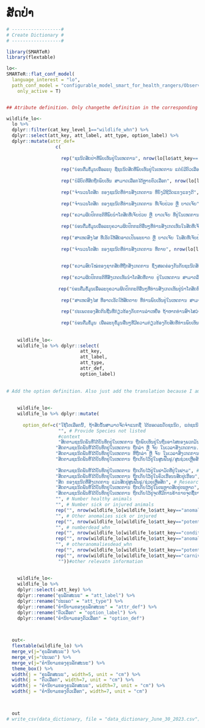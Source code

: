 # ສັດປ່າ {.unnumbered}

```r

# ------------------#
# Create Dictionary #
# ------------------#

library(SMARTeR)
library(flextable)

lo<-
SMARTeR::flat_conf_model(
  language_interest = "lo",
  path_conf_model = "configurable_model_smart_for_health_rangers/Observations_Specimens_Final_conf_model_smart_for_health_rangers.xml",
    only_active = T)


## Atribute definition. Only changethe definition in the corresponding language because I am using the keys to subset the specific componenets.

wildlife_lo<-  
  lo %>% 
  dplyr::filter(cat_key_level_1=="wildlife_whn") %>% 
  dplyr::select(att_key, att_label, att_type, option_label) %>% 
  dplyr::mutate(attr_def=
                  c(
                    
                    rep("ຊະນິດສັດປ່າທີ່ພົບເຫັນຢູ່ໃນເຫດການ", nrow(lo[lo$att_key=="species_whn" & lo$cat_key_level_1=="wildlife_whn",])),
                    
                    rep("ບ່ອນຕື່ມຂໍ້ມູນເພື່ອລະບຸ ຊື່ຊະນິດສັດທີ່ພົບເຫັນຢູ່ໃນເຫດການ ແຕ່ບໍ່ມີຕົວເລືອກຢູ່ໃນລາຍການຂອງ 'ຊະນິດສັດ'", nrow(lo[lo$att_key=="providespeciesnotlisted_whn" & lo$cat_key_level_1=="wildlife_whn",])),
                    
                    rep("ບໍລິບົດທີ່ສັດຖືກພົບເຫັນ ສາມາດເລືອກໄດ້ຫຼາຍຕົວເລືອກ", nrow(lo[lo$att_key=="context_whn" & lo$cat_key_level_1=="wildlife_whn",])),
                    
                    rep("ຈໍານວນໂຕສັດ ຂອງຊະນິດທີ່ທ່ານສັງເກດການ ທີ່ຍັງມີຊີວິດແຂງແຮງດີ", nrow(lo[lo$att_key=="numberhealthy_whn" & lo$cat_key_level_1=="wildlife_whn",])),
                    
                    rep("ຈໍານວນໂຕສັດ ຂອງຊະນິດທີ່ທ່ານສັງເກດການ ທີ່ເຈັບປ່ວຍ ຫຼື ບາດເຈັບ", nrow(lo[lo$att_key=="numbersickorinjured_whn" & lo$cat_key_level_1=="wildlife_whn",])),
                    
                    rep("ຄວາມຜິດປົກກະຕິທີ່ພົບນໍາໂຕສັດທີ່ເຈັບປ່ວຍ ຫຼື ບາດເຈັບ ທີ່ຢູ່ໃນເຫດການ ສາມາດເລືອກໄດ້ຫຼາຍຕົວເລືອກ", nrow(lo[lo$att_key=="anomaliesinsickorinjuredanimals_whn" & lo$cat_key_level_1=="wildlife_whn",])),
                    
                    rep("ບ່ອນຕື່ມຂໍ້ມູນເພື່ອລະບຸຄວາມຜິດປົກກະຕິອື່ນໆທີ່ທ່ານສັງເກດເຫັນໃນສັດທີ່ເຈັບປ່ວຍ ຫຼື ບາດເຈັບ ທີ່ພົບເຫັນຢູ່ໃນເຫດການ ແຕ່ບໍ່ມີຕົວເລືອກຢູ່ໃນລາຍການຂອ 'ຄວາມຜິດປົກກະຕິທີ່ພົບໃນສັດທີ່ເຈັບປ່ວຍ ຫຼື ບາດເຈັບ'", nrow(lo[lo$att_key=="otheranomaliessickorinjured_whn" & lo$cat_key_level_1=="wildlife_whn",])),
                    
                    rep("ສາເຫດສົງໄສ ທີ່ເຮັດໃຫ້ສັດອາດເປັນພະຍາດ ຫຼື ບາດເຈັບ ໃນສັດທີ່ເຈັບປ່ວຍຫຼື ບາດເຈັບ ທີ່ທ່ານພົບເຫັນຢູ່ໃນເຫດການ. ສາມາດເລືອກໄດ້ຫຼາຍຕົວເລືອກ", nrow(lo[lo$att_key=="potentialcausediseaseorinjury_whn" & lo$cat_key_level_1=="wildlife_whn",])),
                    
                    rep("ຈໍານວນໂຕສັດ ຂອງຊະນິດທີ່ທ່ານສັງເກດການ ທີ່ຕາຍ", nrow(lo[lo$att_key=="numberdead_whn" & lo$cat_key_level_1=="wildlife_whn",])),
                    
                    
                    rep("ຄວາມສົດໃໝ່ຂອງຊາກສັດທີ່ຖືກສັງເກດການ ຊຶ່ງສອດຄ່ອງກັນກັບຊະນິດສັດທີ່ໄດ້ຖືກບັນທຶກ. ສາມາດເລືອກໄດ້ຫຼາຍກວ່າໜຶ່ງໂຕເລືອກ. ໃຫ້ເລືອກເອົາ 'ບໍ່ມີສັດຕາຍ' ຖ້າຊະນິດສັດທີ່ສັງເກດການນັ້ນບໍ່ແມ່ນສັດຕາຍ" , nrow(lo[lo$att_key=="conditiondeadanimals_whn" & lo$cat_key_level_1=="wildlife_whn",])),
                    
                    rep("ຄວາມຜິດປົກກະຕິທີ່ສັງເກດເຫັນນໍາໂຕສັດທີ່ຕາຍ ຢູ່ໃນເຫດການ ສາມາດລືອກໄດ້ຫຼາຍຕົວເລືອກ", nrow(lo[lo$att_key=="anomaliesindeadanimals_whn" & lo$cat_key_level_1=="wildlife_whn",])),
                    
                   rep("ບ່ອນຕື່ມຂໍ້ມູນເພື່ອລະບຸຄວາມຜິດປົກກະຕິອື່ນໆທີ່ທ່ານສັງເກດເຫັນຢູ່ນໍາໂຕສັດທີ່ຕາຍ ຢູ່ໃນເຫດການ ແຕ່ບໍ່ມີຕົວເລືອກຢູ່ໃນລາຍການຂອງ 'ຄວາມຜິດປົກກະຕິທີ່ພົບໃນສັດຕາຍ'", nrow(lo[lo$att_key=="otheranomaliesdead_whn" & lo$cat_key_level_1=="wildlife_whn",])),
                    
                    rep("ສາເຫດສົງໄສ ທີ່ອາດເຮັດໃຫ້ສັດຕາຍ ທີ່ທ່ານພົບເຫັນຢູ່ໃນເຫດການ ສາມາດເລືອກໄດ້ຫຼາຍຕົວເລືອກ", nrow(lo[lo$att_key=="potentialcausedeath_whn" & lo$cat_key_level_1=="wildlife_whn",])),
                    
                    rep("ປະເພດຂອງສັດກິນຊີ້ນທີ່ກ່ຽວຂ້ອງກັບການລ່າເຫຍື່ອ ຖ້າຫາກທ່ານສົາໄສວ່າສາເຫດຂອງການບາດເຈັບ ຫຼື ຕາຍຂອງສັດ ອາດເກີດຈາກການລ່າຈາກສັດກິນຊີ້ນ, ໃຫ້ທ່ານເລືອກຕົວເລືອກ 'ການລ່າເຫຍື່ອ'", nrow(lo[lo$att_key=="carnivoreattack_whn" & lo$cat_key_level_1=="wildlife_whn",])),
                    
                    rep("ບ່ອນຕື່ມຂໍ້ມູນ ເພື່ອລະບຸຂໍ້ມູນອື່ນໆທີ່ມີຄວາມກ່ຽວຂ້ອງກັບສັດທີ່ທ່ານພົບເຫັນ", nrow(lo[lo$att_key=="otherrelevantinformation_whn" & lo$cat_key_level_1=="wildlife_whn",])))) 
  
    
    wildlife_lo<-
    wildlife_lo %>% dplyr::select(
                           att_key,
                           att_label,
                           att_type,
                           attr_def, 
                           option_label)
    
    
# Add the option definition. Also just add the translation because I am using the keys to get to specific components.    
    
    
    wildlife_lo<-
    wildlife_lo %>% dplyr::mutate(
      
      option_def=c("ໃຊ້ໂຕເລືອກນີ້, ຖ້າສັດນັ້ນສາມາດຈັດຈໍາແນກຊື່ ໄດ້ຮອດລະດັບຊະນິດ, ແຕ່ຊະນິດດັ່ງກ່າວຍັງບໍ່ເຫັນມີຢູ່ໃນບັນຊີລາຍຊື່ຊະນິດສັດ ທີ່ຢູ່ໃນໂຄງຮ່າງການຈັດຈໍາແນກນັ້ນ",  # Species not listed
                   "", # Provide Species not listed
                   #context
                   "ສັດຕາມຊະນິດພັນທີ່ໄດ້ບັນທຶກຢູ່ໃນເຫດການ ຖືກພົບເຫັນຢູ່ໃນຖິ່ນອາໄສຂອງພວກມັນ ແລະ ບໍ່ໄດ້ຖືກລ່າ, ຈັບ, ກັກຂັງ ຫຼື ຈໍາກັດໃດໆ. ສັດເຫຼົ່ານີ້ ຖືກຈັບມາ ເພື່ອຈຸດປະສົງການເຝົ້າລະວັງດ້ານສຸຂະພາບ ແລະ ຍັງຖືວ່າເປັນການ 'ປ່ອຍອິດສະລະ'າ ເພື່ອຈຸດປະສົງການເຝົ້າລະວັງ", # free-ranging
                  "ສັດຕາມຊະນິດພັນທີ່ໄດ້ບັນທຶກຢູ່ໃນເຫດການ ຖືກລ່າ ຫຼື ຈັບ ໃນເວລາສັງເກດການ. ເຖິງຢ່າງໃດກໍຕາມ, ພວກມັນໄດ້ຖືກເຄື່ອນຍ້າຍອອກຈາກສະຖານທີ່ເດີມທີ່ສັດຖືກລ່າ ຫຼື ຈັບ. ຕົວຢ່າງ: ພົບເຫັນມີສັດຖືກຂັງໄວ້ຢູ່ໃນກົງຂອງນັກລ່າທີ່ກຳລັງຍ່າງຢູ່ໃນເຂດປ່າສະຫງວນ", #Hunted and Displaced             
                  "ສັດຕາມຊະນິດພັນທີ່ໄດ້ບັນທຶກຢູ່ໃນເຫດການ ທີ່ຖືກລ່າ ຫຼື ຈັບ ໃນເວລາສັງເກດການ. ເຖິງຢ່າງໃດກໍຕາມ, ພວກມັນຍັງບໍ່ໄດ້ຖືກເຄື່ອນຍ້າຍອອກຈາກສະຖານທີ່ເດີມທີ່ສັດຖືກລ່າ ຫຼື ຈັບ ຕົວຢ່າງ:ພົບເຫັນມີສັດຕິດກັບດັກ ຫຼື ຖືກແຮ້ວ ທີ່ນັກລ່າໄດ້ວາງກັບດັກ ຫຼື ແຮ້ວ ໄວ້", #Hunted and not Displaced  
                  "ສັດຕາມຊະນິດພັນທີ່ໄດ້ບັນທຶກຢູ່ໃນເຫດການ ຖືກເກັບໄວ້ຢູ່ໃນສູນຟື້ນຟູ/ສູນຊ່ວຍເຫຼືອສັດຟື້ນຟູ/ຊ່ວຍເຫຼືອສັດ", # Rescue/Rehabilitation Center
                  
                  "ສັດຕາມຊະນິດພັນທີ່ໄດ້ບັນທຶກຢູ່ໃນເຫດການ ຖືກເກັບໄວ້ຢູ່ໃນຟາມັດທີ່ຢູ່ໃນຟາມ", # farm
                  "ສັດຕາມຊະນິດພັນທີ່ໄດ້ບັນທຶກຢູ່ໃນເຫດການ ຖືກເກັບໄວ້ຢູ່ໃນຄົວເຮືອນນສັດຢູ່ເຮືອນ", # household
                  "ສັດ ຂອງຊະນິດທີ່ສັງເກດການ ແມ່ນສັດຢູ່ສູນຟື້ນຟູ/ຊ່ວຍເຫຼືອສັດ", # Research or conservation capture
                  "ສັດຕາມຊະນິດພັນທີ່ໄດ້ບັນທຶກຢູ່ໃນເຫດການ ຖືກເກັບໄວ້ຢູ່ໃນຕະຫຼາດສັດຢູ່ຕະຫຼາດ", # market
                  "ສັດຕາມຊະນິດພັນທີ່ໄດ້ບັນທຶກຢູ່ໃນເຫດການ ຖືກເກັບໄວ້ຢູ່ຈຸດທີ່ມີການຄ້າຂາຍຈຸດຊື້ຂາຍແລກປ່ຽນ", # tradepost
                  "", # Number healthy animals
                  "", # Number sick or injured animals
                  rep("", nrow(wildlife_lo[wildlife_lo$att_key=="anomaliesinsickorinjuredanimals_whn",])), #Anomalies in Sick or Injured Animals
                  "", # Other anomalies sick or injured     
                  rep("", nrow(wildlife_lo[wildlife_lo$att_key=="potentialcausediseaseorinjury_whn",])),    
                  "", # numberdead_whn     
                  rep("", nrow(wildlife_lo[wildlife_lo$att_key=="conditiondeadanimals_whn",])), # conditiondeadanimals_whn     
                  rep("", nrow(wildlife_lo[wildlife_lo$att_key=="anomaliesindeadanimals_whn",])), #Anomalies in Dead Animals
                  "", # otheranomaliesdead_whn     
                  rep("", nrow(wildlife_lo[wildlife_lo$att_key=="potentialcausedeath_whn",])), # potentialcausedeath_whn
                  rep("", nrow(wildlife_lo[wildlife_lo$att_key=="carnivoreattack_whn",])), # carnivore attack
                   ""))#other relevatn information
                  
                  
    wildlife_lo<-
    wildlife_lo %>% 
    dplyr::select(-att_key) %>% 
    dplyr::rename("ຄຸນລັກສະນະ" = "att_label") %>% 
    dplyr::rename("ປະເພດ" = "att_type") %>% 
    dplyr::rename("ຄໍານິຍາມຂອງຄຸນລັກສະນະ" = "attr_def") %>% 
    dplyr::rename("ຕົວເລືອກ" = "option_label") %>% 
    dplyr::rename("ຄໍານິຍາມຂອງຕົວເລືອກ" = "option_def") 


  
  out<-  
  flextable(wildlife_lo) %>% 
  merge_v(j="ຄຸນລັກສະນະ") %>% 
  merge_v(j="ປະເພດ") %>% 
  merge_v(j="ຄໍານິຍາມຂອງຄຸນລັກສະນະ") %>% 
  theme_box() %>% 
  width(j = "ຄຸນລັກສະນະ", width=5, unit = "cm") %>% 
  width(j = "ຕົວເລືອກ", width=7, unit = "cm") %>% 
  width(j = "ຄໍານິຍາມຂອງຄຸນລັກສະນະ", width=7, unit = "cm") %>% 
  width(j = "ຄໍານິຍາມຂອງຕົວເລືອກ", width=7, unit = "cm")

  

  out
# write_csv(data_dictionary, file = "data_dictionary_June_30_2023.csv")

```


